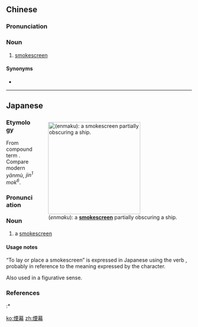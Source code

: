 {{also|烟幕}}
==Chinese==
{{zh-forms|s=烟幕}}

===Pronunciation===
{{zh-pron
|m=yānmù
|c=jin1 mok6
|mn=qz:ian-mō͘/xm,zz:ian-bō͘
|cat=n
}}

===Noun===
{{zh-noun}}

# [[smokescreen]]

====Synonyms====
* {{zh-l|煙氣幕|yānqìmù}}

----

==Japanese==
<div style="float:right;">
{{wikipedia|lang=ja}}
{{wikipedia|Smoke screen}}
[[File:Дымовая_завеса_День_ВМФ_Владивосток_2009-07-27.jpg|thumb|250px|{{lang|ja|煙幕}} (''enmaku''): a '''[[smokescreen]]''' partially obscuring a ship.]]
</div>
{{ja-kanjitab|えん|まく|yomi=o}}

===Etymology===
From {{etyl|ltc|ja|sort=えんまく}} compound term {{m|zh|煙幕|tr=ʔen mak|lit=smoke + curtain, screen}}. Compare modern {{etyl|cmn|-}} ''yānmù'', {{etyl|yue|-}} ''jin<sup>1</sup> mok<sup>6</sup>''.

===Pronunciation===
{{ja-pron|yomi=goon|えんまく|acc=1|acc_ref=DJR}}

===Noun===
{{ja-noun|えんまく}}

# a [[smokescreen]]

====Usage notes====
“To lay or place a smokescreen” is expressed in Japanese using the verb {{m|ja|張る|tr=haru||to stretch taut}}, probably in reference to the {{m|en|curtain}} meaning expressed by the {{m|ja|幕|tr=maku}} character.
: {{ja-usex|攻撃を困難にするために'''煙幕'''を張る|こうげき を こんなん に する ため に '''えんまく''' を はる|place a '''smokescreen''' to make it difficult to attack [us]}}

Also used in a figurative sense.
: {{ja-usex|好きな人について'''煙幕'''を張る|すき な ひと に ついて '''えんまく''' を はる|put up a '''smokescreen''' about the person [he / she] likes}}

===References===
<references/>
:* {{R:Kokugo Dai Jiten}}

[[ko:煙幕]]
[[zh:煙幕]]